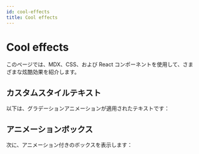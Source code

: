 ```yaml
---
id: cool-effects
title: Cool effects
---
```



# Cool effects

このページでは、MDX、CSS、および React コンポーネントを使用して、さまざまな炫酷効果を紹介します。

## カスタムスタイルテキスト

以下は、グラデーションアニメーションが適用されたテキストです：

<HelloWorld />

## アニメーションボックス

次に、アニメーション付きのボックスを表示します：

<AnimatedBox />
